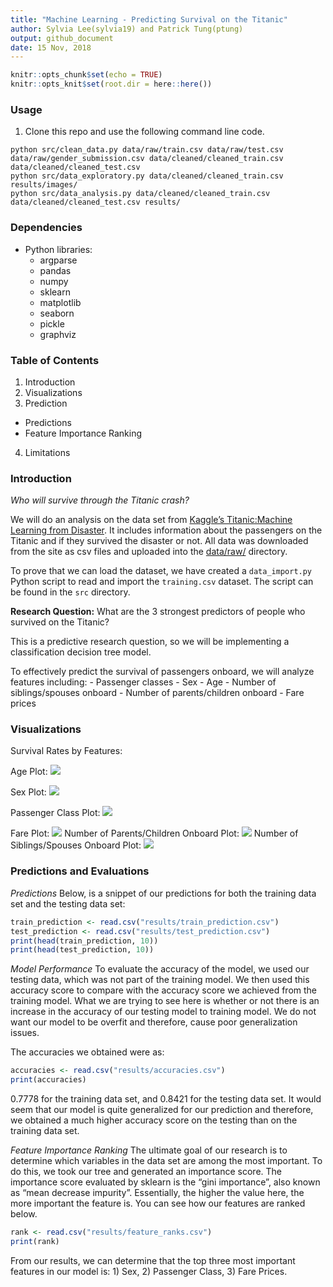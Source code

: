 ```yaml
---
title: "Machine Learning - Predicting Survival on the Titanic"
author: Sylvia Lee(sylvia19) and Patrick Tung(ptung)
output: github_document
date: 15 Nov, 2018
---
```


```r
knitr::opts_chunk$set(echo = TRUE)
knitr::opts_knit$set(root.dir = here::here())
```

### Usage
1. Clone this repo and use the following command line code.
```
python src/clean_data.py data/raw/train.csv data/raw/test.csv data/raw/gender_submission.csv data/cleaned/cleaned_train.csv data/cleaned/cleaned_test.csv    
python src/data_exploratory.py data/cleaned/cleaned_train.csv results/images/
python src/data_analysis.py data/cleaned/cleaned_train.csv data/cleaned/cleaned_test.csv results/
```

### Dependencies
+ Python libraries:
  + argparse
  + pandas
  + numpy
  + sklearn
  + matplotlib
  + seaborn
  + pickle
  + graphviz

### Table of Contents
1) Introduction
2) Visualizations
3) Prediction
  + Predictions
  + Feature Importance Ranking
4) Limitations

### Introduction
*Who will survive through the Titanic crash?*

We will do an analysis on the data set from [Kaggle's Titanic:Machine Learning from Disaster](https://www.kaggle.com/c/titanic). It includes information about the passengers on the Titanic and if they survived the disaster or not. All data was downloaded from the site as csv files and uploaded into the [data/raw/](https://github.com/UBC-MDS/sylvia_patrick_Titanic_Survival_ML/tree/master/data/raw) directory. 

To prove that we can load the dataset, we have created a `data_import.py` Python script to read and import the `training.csv` dataset. The script can be found in the `src` directory.

**Research Question:** What are the 3 strongest predictors of people who survived on the Titanic?

This is a predictive research question, so we will be implementing a classification decision tree model. 

To effectively predict the survival of passengers onboard, we will analyze features including:
- Passenger classes
- Sex
- Age
- Number of siblings/spouses onboard
- Number of parents/children onboard
- Fare prices

### Visualizations

Survival Rates by Features:

Age Plot:
![](../results/figure/Age_plot.png)

Sex Plot:
![](../results/figure/sex.png)

Passenger Class Plot:
![](../results/figure/pclass.png)

Fare Plot:
![](../results/figure/Fare_plot.png)
Number of Parents/Children Onboard Plot:
![](../results/figure/Parch_plot.png)
Number of Siblings/Spouses Onboard Plot:
![](../results/figure/SibSp_plot.png)


### Predictions and Evaluations

*Predictions*
Below, is a snippet of our predictions for both the training data set and the testing data set:
```r
train_prediction <- read.csv("results/train_prediction.csv")
test_prediction <- read.csv("results/test_prediction.csv")
print(head(train_prediction, 10))
print(head(test_prediction, 10))
```

*Model Performance*
To evaluate the accuracy of the model, we used our testing data, which was not part of the training model. We then used this accuracy score to compare with the accuracy score we achieved from the training model. What we are trying to see here is whether or not there is an increase in the accuracy of our testing model to training model. We do not want our model to be overfit and therefore, cause poor generalization issues. 

The accuracies we obtained were as:
```r
accuracies <- read.csv("results/accuracies.csv")
print(accuracies)
```
0.7778 for the training data set, and 0.8421 for the testing data set. It would seem that our model is quite generalized for our prediction and therefore, we obtained a much higher accuracy score on the testing than on the training data set. 

*Feature Importance Ranking*
The ultimate goal of our research is to determine which variables in the data set are among the most important. To do this, we took our tree and generated an importance score. The importance score evaluated by sklearn is the "gini importance", also known as "mean decrease impurity". Essentially, the higher the value here, the more important the feature is. You can see how our features are ranked below.
```r
rank <- read.csv("results/feature_ranks.csv")
print(rank)
```
From our results, we can determine that the top three most important features in our model is: 1) Sex, 2) Passenger Class, 3) Fare Prices.